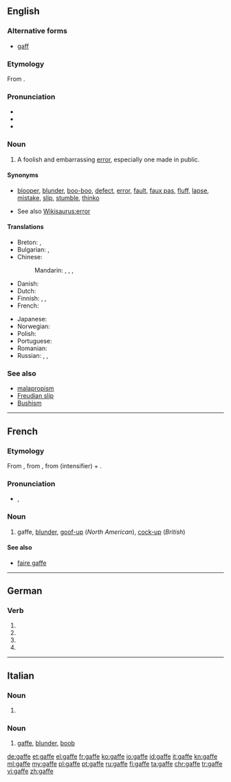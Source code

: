 {{also|gaffé}}
==English==

===Alternative forms===
* [[gaff]]

===Etymology===
From {{etyl|fr|en}} {{term|gaffe||blunder|lang=fr}}.

===Pronunciation===
* {{audio|en-us-gaffe.ogg|Audio (US)}}
* {{IPA|/ɡæf/}}
* {{rhymes|æf}}

===Noun===
{{en-noun}}

# A foolish and embarrassing [[error]], especially one made in public.

====Synonyms====
* {{sense|a mistake}} [[blooper]], [[blunder]], [[boo-boo]], [[defect]], [[error]], [[fault]], [[faux pas]], [[fluff]], [[lapse]], [[mistake]], [[slip]], [[stumble]], [[thinko]]
* See also [[Wikisaurus:error]]

====Translations====
{{trans-top|a foolish error, especially one made in public}}
* Breton: {{t|br|fazienn|f}}, {{t|br|fallvarch|m}}
* Bulgarian: {{t+|bg|гаф|m}}, {{t+|bg|грешка|f}}
* Chinese:
*: Mandarin: {{t+|cmn|過失|sc=Hani}}, {{t+|cmn|过失|tr=guòshī|sc=Hani}}, {{t|cmn|出醜|sc=Hani}}, {{t+|cmn|出丑|tr=chūchǒu|sc=Hani}} 
* Danish: {{t|da|fejltagelse}}
* Dutch: {{t+|nl|blunder}}
* Finnish: {{t+|fi|möhläys}}, {{t+|fi|munaus}}, {{t+|fi|moka}}
* French: {{t+|fr|gaffe|f}}
{{trans-mid}}
* Japanese: {{t|ja|失策|tr=しっさく, shissaku|sc=Jpan}}
* Norwegian: {{t|no|brøler|m}}
* Polish: {{t|pl|gafa|f}}
* Portuguese: {{t+|pt|gafe}}
* Romanian: {{t|ro|gafă|f}}
* Russian: {{t+|ru|оплошность|f|tr=oplóšnostʹ|sc=Cyrl}}, {{t+|ru|промах|m|tr=prómax|sc=Cyrl}}, {{t+|ru|ошибка|f|tr=ošíbka|sc=Cyrl}}
{{trans-bottom}}

===See also===
* [[malapropism]]
* [[Freudian slip]]
* [[Bushism]]

----

==French==

===Etymology===
From {{etyl|pro|fr}} {{term|lang=pro|gaf||clasp}}, from {{etyl|got|-}} {{term|𐌲𐌰𐍆𐌰𐌷||clasp|tr=gafah|lang=got}}, from {{term/t|got|*𐌲𐌰-|tr=ga-}} (intensifier) + {{term|𐍆𐌰𐌷𐌰𐌽||to catch|tr=fahan|lang=got}}.

===Pronunciation===
* {{IPA|/ɡaf/|lang=fr}}, {{X-SAMPA|/gaf/}}

===Noun===
{{fr-noun|f}}

# gaffe, [[blunder]], [[goof-up]] (''North American''), [[cock-up]] (''British'')

====See also====
* [[faire gaffe]]

----

==German==

===Verb===
{{head|de}}

# {{de-verb form of|gaffen|1|s|g}}
# {{de-verb form of|gaffen|i|s}}
# {{de-verb form of|gaffen|1|s|k1}}
# {{de-verb form of|gaffen|3|s|k1}}

----

==Italian==

===Noun===
{{head|it|g=f}}

# {{plural of|gaffa|lang=it}}

===Noun===
{{head|it|noun|g=f|invariable}}

# [[#English|gaffe]], [[blunder]], [[boob]]

[[de:gaffe]]
[[et:gaffe]]
[[el:gaffe]]
[[fr:gaffe]]
[[ko:gaffe]]
[[io:gaffe]]
[[id:gaffe]]
[[it:gaffe]]
[[kn:gaffe]]
[[ml:gaffe]]
[[my:gaffe]]
[[pl:gaffe]]
[[pt:gaffe]]
[[ru:gaffe]]
[[fi:gaffe]]
[[ta:gaffe]]
[[chr:gaffe]]
[[tr:gaffe]]
[[vi:gaffe]]
[[zh:gaffe]]
